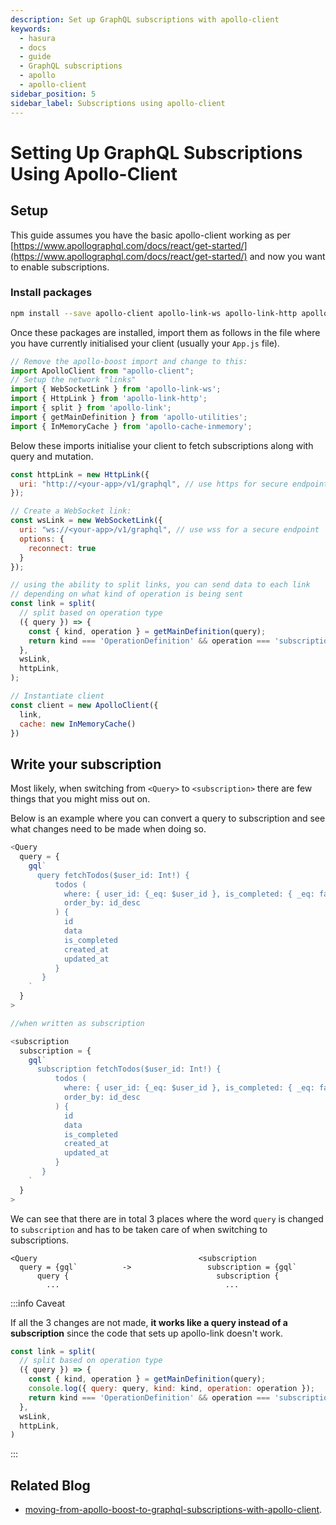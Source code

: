```yaml
---
description: Set up GraphQL subscriptions with apollo-client
keywords:
  - hasura
  - docs
  - guide
  - GraphQL subscriptions
  - apollo
  - apollo-client
sidebar_position: 5
sidebar_label: Subscriptions using apollo-client
---
```


# Setting Up GraphQL Subscriptions Using Apollo-Client

## Setup

This guide assumes you have the basic apollo-client working as per
[https://www.apollographql.com/docs/react/get-started/](https://www.apollographql.com/docs/react/get-started/) and now you want
to enable subscriptions.

### Install packages

```bash
npm install --save apollo-client apollo-link-ws apollo-link-http apollo-link apollo-utilities apollo-cache-inmemory subscriptions-transport-ws
```

Once these packages are installed, import them as follows in the file
where you have currently initialised your client (usually your `App.js`
file).

```javascript
// Remove the apollo-boost import and change to this:
import ApolloClient from "apollo-client";
// Setup the network "links"
import { WebSocketLink } from 'apollo-link-ws';
import { HttpLink } from 'apollo-link-http';
import { split } from 'apollo-link';
import { getMainDefinition } from 'apollo-utilities';
import { InMemoryCache } from 'apollo-cache-inmemory';
```

Below these imports initialise your client to fetch subscriptions along
with query and mutation.

```javascript
const httpLink = new HttpLink({
  uri: "http://<your-app>/v1/graphql", // use https for secure endpoint
});

// Create a WebSocket link:
const wsLink = new WebSocketLink({
  uri: "ws://<your-app>/v1/graphql", // use wss for a secure endpoint
  options: {
    reconnect: true
  }
});

// using the ability to split links, you can send data to each link
// depending on what kind of operation is being sent
const link = split(
  // split based on operation type
  ({ query }) => {
    const { kind, operation } = getMainDefinition(query);
    return kind === 'OperationDefinition' && operation === 'subscription';
  },
  wsLink,
  httpLink,
);

// Instantiate client
const client = new ApolloClient({
  link,
  cache: new InMemoryCache()
})
```

## Write your subscription

Most likely, when switching from `<Query>` to `<subscription>` there are
few things that you might miss out on.

Below is an example where you can convert a query to subscription and
see what changes need to be made when doing so.

```javascript
<Query
  query = {
    gql`
      query fetchTodos($user_id: Int!) {
          todos (
            where: { user_id: {_eq: $user_id }, is_completed: { _eq: false }},
            order_by: id_desc
          ) {
            id
            data
            is_completed
            created_at
            updated_at
          }
       }
    `
  }
>

//when written as subscription

<subscription
  subscription = {
    gql`
      subscription fetchTodos($user_id: Int!) {
          todos (
            where: { user_id: {_eq: $user_id }, is_completed: { _eq: false }},
            order_by: id_desc
          ) {
            id
            data
            is_completed
            created_at
            updated_at
          }
       }
    `
  }
>
```

We can see that there are in total 3 places where the word `query` is
changed to `subscription` and has to be taken care of when switching to
subscriptions.

```none
<Query                                    <subscription
  query = {gql`          ->                 subscription = {gql`
      query {                                 subscription {
        ...                                     ...
```

:::info Caveat

If all the 3 changes are not made, **it works like a query instead of a
subscription** since the code that sets up apollo-link doesn't work.

```javascript
const link = split(
  // split based on operation type
  ({ query }) => {
    const { kind, operation } = getMainDefinition(query);
    console.log({ query: query, kind: kind, operation: operation });
    return kind === 'OperationDefinition' && operation === 'subscription';
  },
  wsLink,
  httpLink,
)
```

:::

## Related Blog

-   [moving-from-apollo-boost-to-graphql-subscriptions-with-apollo-client](https://hasura.io/blog/moving-from-apollo-boost-to-graphql-subscriptions-with-apollo-client-cc0373e0adb0/).
